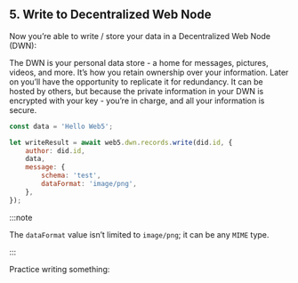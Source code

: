 ## 5. Write to Decentralized Web Node

Now you’re able to write / store your data in a Decentralized Web Node (DWN):

The DWN is your personal data store - a home for messages, pictures, videos, and more. It’s how you retain ownership over your information. Later on you’ll have the opportunity to replicate it for redundancy. It can be hosted by others, but because the private information in your DWN is encrypted with your key - you’re in charge, and all your information is secure.

```js
const data = 'Hello Web5';

let writeResult = await web5.dwn.records.write(did.id, {
    author: did.id,
    data,
    message: {
        schema: 'test',
        dataFormat: 'image/png',
    },
});
```

:::note

The `dataFormat` value isn’t limited to `image/png`; it can be any `MIME` type.

:::

Practice writing something:
